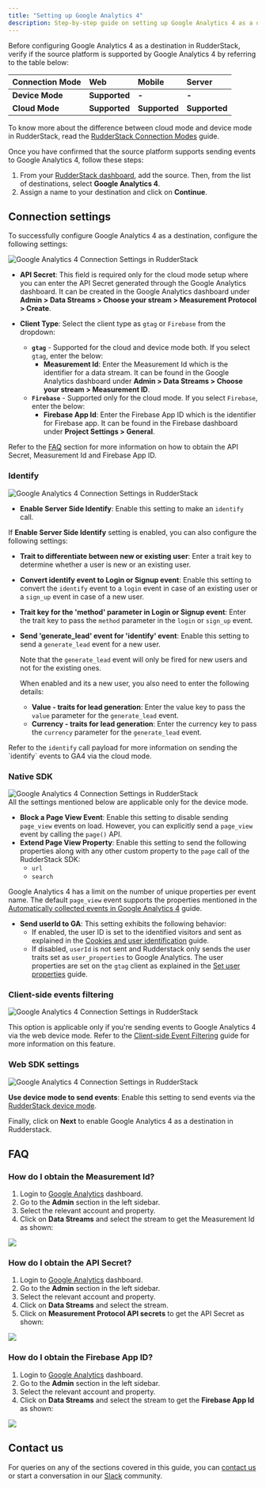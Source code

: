 ```yaml
---
title: "Setting up Google Analytics 4"
description: Step-by-step guide on setting up Google Analytics 4 as a destination in RudderStack.
---
```


Before configuring Google Analytics 4 as a destination in RudderStack, verify if the source platform is supported by Google Analytics 4 by referring to the table below:

| **Connection Mode** | **Web**           | **Mobile** | **Server** |
| :------------------ | :------------ | :----- | :----- |
| **Device Mode**     | **Supported** | **-**  | **-**  |
| **Cloud Mode**      | **Supported** | **Supported**  | **Supported**  |

<div class="infoBlock">
To know more about the difference between cloud mode and device mode in RudderStack, read the <a href="https://rudderstack.com/docs/rudderstack-cloud/rudderstack-connection-modes/">RudderStack Connection Modes</a> guide.
</div>

Once you have confirmed that the source platform supports sending events to Google Analytics 4, follow these steps:

1. From your [RudderStack dashboard](https://app.rudderstack.com/), add the source. Then, from the list of destinations, select **Google Analytics 4**.
2. Assign a name to your destination and click on **Continue**.

## Connection settings

To successfully configure Google Analytics 4 as a destination, configure the following settings:

<img src="../../../assets/event-stream-destinations/google-analytics-4-connection-settings.png" alt="Google Analytics 4 Connection Settings in RudderStack" />

- **API Secret**: This field is required only for the cloud mode setup where you can enter the API Secret generated through the Google Analytics dashboard. It can be created in the Google Analytics dashboard under **Admin > Data Streams > Choose your stream > Measurement Protocol > Create**.

- **Client Type**: Select the client type as `gtag` or `Firebase` from the dropdown:
  - **`gtag`** - Supported for the cloud and device mode both. If you select `gtag`, enter the below:
    - **Measurement Id**: Enter the Measurement Id which is the identifier for a data stream. It can be found in the Google Analytics dashboard under **Admin > Data Streams > Choose your stream > Measurement ID**.
  - **`Firebase`** - Supported only for the cloud mode. If you select `Firebase`, enter the below:
    - **Firebase App Id**: Enter the Firebase App ID which is the identifier for Firebase app. It can be found in the Firebase dashboard under **Project Settings > General**.
 
<div class="infoBlock">
Refer to the <a href="#faq">FAQ</a> section for more information on how to obtain the API Secret, Measurement Id and Firebase App ID.
</div>

### Identify

<img src="../../../assets/event-stream-destinations/google-analytics-4-connection-settings-1.png" alt="Google Analytics 4 Connection Settings in RudderStack" />

- **Enable Server Side Identify**: Enable this setting to make an <Link to="/rudderstack-api/api-specification/rudderstack-spec/identify/">`identify`</Link> call.

If **Enable Server Side Identify** setting is enabled, you can also configure the following settings:

- **Trait to differentiate between new or existing user**: Enter a trait key to determine whether a user is new or an existing user.
- **Convert identify event to Login or Signup event**: Enable this setting to convert the `identify` event to a `login` event in case of an existing user or a `sign_up` event in case of a new user.
- **Trait key for the 'method' parameter in Login or Signup event**: Enter the trait key to pass the `method` parameter in the `login` or `sign_up` event.
- **Send 'generate_lead' event for 'identify' event**: Enable this setting to send a `generate_lead` event for a new user. 

  <div class="infoBlock">
  Note that the <code class="inline-code">generate_lead</code> event will only be fired for new users and not for the existing ones.
  </div>
  
  When enabled and its a new user, you also need to enter the following details:
  - **Value - traits for lead generation**: Enter the value key to pass the `value` parameter for the `generate_lead` event. 
  - **Currency - traits for lead generation**: Enter the currency key to pass the `currency` parameter for the `generate_lead` event. 

<div class="infoBlock">
Refer to the <Link to="/destinations/analytics/google-analytics-4/google-analytics-4-cloud-mode/#identify"><code class="inline-code">identify</code> call payload</Link> for more information on sending  the `identify` events to GA4 via the cloud mode.
</div>

### Native SDK

<img src="../../../assets/event-stream-destinations/google-analytics-4-connection-settings-2.png" alt="Google Analytics 4 Connection Settings in RudderStack" />

<div class="infoBlock">
All the settings mentioned below are applicable only for the device mode.
</div>

- **Block a Page View Event**: Enable this setting to disable sending `page_view` events on load. However, you can explicitly send a `page_view` event by calling the `page()` API.
- **Extend Page View Property**: Enable this setting to send the following properties along with any other custom property to the `page` call of the RudderStack SDK:
    - `url`
    - `search`
 
<div class="infoBlock">
Google Analytics 4 has a limit on the number of unique properties per event name. The default <code class="inline-code">page_view</code> event supports the properties mentioned in the <a href="https://support.google.com/analytics/answer/9234069?hl=en&ref_topic=6317484">Automatically collected events in Google Analytics 4</a> guide.
</div>

  
- **Send userId to GA**: This setting exhibits the following behavior:
    - If enabled, the user ID is set to the identified visitors and sent as explained in the [Cookies and user identification](https://developers.google.com/tag-platform/devguides/cookies#set_user_id) guide.
    - If disabled, `userId` is not sent and Rudderstack only sends the user traits set as `user_properties` to Google Analytics. The user properties are set on the `gtag` client as explained in the [Set user properties](https://developers.google.com/analytics/devguides/collection/ga4/user-properties?technology=websites) guide.

### Client-side events filtering

<img src="../../../assets/event-stream-destinations/google-analytics-4-connection-settings-3.png" alt="Google Analytics 4 Connection Settings in RudderStack" />

This option is applicable only if you're sending events to Google Analytics 4 via the web device mode. Refer to the <a href="https://www.rudderstack.com/docs/sources/sdks/event-filtering/">Client-side Event Filtering</a> guide for more information on this feature.

### Web SDK settings

<img src="../../../assets/event-stream-destinations/google-analytics-4-connection-settings-4.png" alt="Google Analytics 4 Connection Settings in RudderStack" />

**Use device mode to send events**: Enable this setting to send events via the [RudderStack device mode](https://www.rudderstack.com/docs/rudderstack-cloud/rudderstack-connection-modes/#device-mode).

Finally, click on **Next** to enable Google Analytics 4 as a destination in Rudderstack.

## FAQ

### How do I obtain the Measurement Id?

1. Login to [Google Analytics](https://analytics.google.com/analytics/web/) dashboard.
2. Go to the **Admin** section in the left sidebar.
3. Select the relevant account and property.
4. Click on **Data Streams** and select the stream to get the Measurement Id as shown:

<img src="../../../assets/event-stream-destinations/measurement-id.png" />

### How do I obtain the API Secret?

1. Login to [Google Analytics](https://analytics.google.com/analytics/web/) dashboard.
2. Go to the **Admin** section in the left sidebar.
3. Select the relevant account and property.
4. Click on **Data Streams** and select the stream.
5. Click on **Measurement Protocol API secrets** to get the API Secret as shown:

<img src="../../../assets/event-stream-destinations/api-secret.png" />

### How do I obtain the Firebase App ID?

1. Login to [Google Analytics](https://analytics.google.com/analytics/web/) dashboard.
2. Go to the **Admin** section in the left sidebar.
3. Select the relevant account and property.
4. Click on **Data Streams** and select the stream to get the **Firebase App Id** as shown:
<img src="../../../assets/event-stream-destinations/firebase-app-id.png" />

## Contact us

For queries on any of the sections covered in this guide, you can [contact us](mailto:%20docs@rudderstack.com) or start a conversation in our [Slack](https://rudderstack.com/join-rudderstack-slack-community) community.
